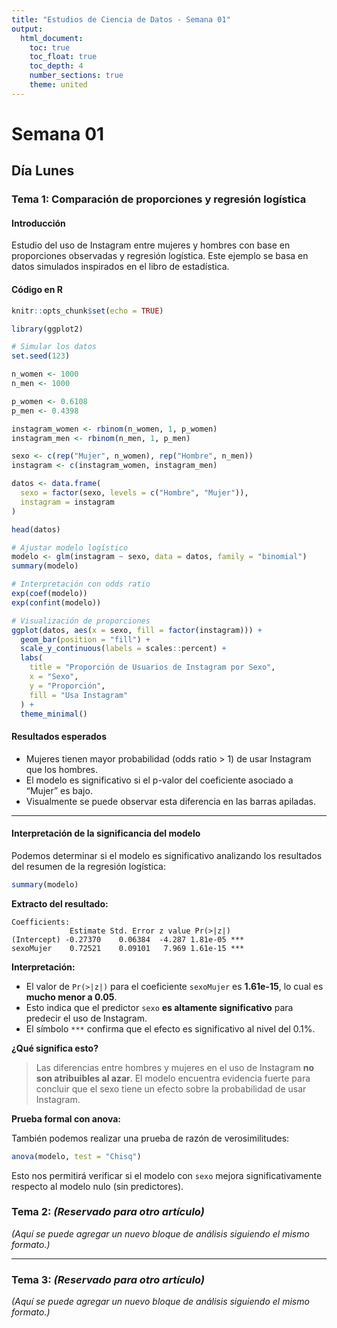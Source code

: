 ```yaml
---
title: "Estudios de Ciencia de Datos - Semana 01"
output:
  html_document:
    toc: true
    toc_float: true
    toc_depth: 4
    number_sections: true
    theme: united
---
```


# Semana 01

## Día Lunes

### Tema 1: Comparación de proporciones y regresión logística

#### Introducción

Estudio del uso de Instagram entre mujeres y hombres con base en proporciones observadas y regresión logística. Este ejemplo se basa en datos simulados inspirados en el libro de estadística.

#### Código en R

```r
knitr::opts_chunk$set(echo = TRUE)
```

```r
library(ggplot2)
```

```r
# Simular los datos
set.seed(123)

n_women <- 1000
n_men <- 1000

p_women <- 0.6108
p_men <- 0.4398

instagram_women <- rbinom(n_women, 1, p_women)
instagram_men <- rbinom(n_men, 1, p_men)

sexo <- c(rep("Mujer", n_women), rep("Hombre", n_men))
instagram <- c(instagram_women, instagram_men)

datos <- data.frame(
  sexo = factor(sexo, levels = c("Hombre", "Mujer")),
  instagram = instagram
)

head(datos)
```

```r
# Ajustar modelo logístico
modelo <- glm(instagram ~ sexo, data = datos, family = "binomial")
summary(modelo)
```

```r
# Interpretación con odds ratio
exp(coef(modelo))
exp(confint(modelo))
```

```r
# Visualización de proporciones
ggplot(datos, aes(x = sexo, fill = factor(instagram))) +
  geom_bar(position = "fill") +
  scale_y_continuous(labels = scales::percent) +
  labs(
    title = "Proporción de Usuarios de Instagram por Sexo",
    x = "Sexo",
    y = "Proporción",
    fill = "Usa Instagram"
  ) +
  theme_minimal()
```

#### Resultados esperados

- Mujeres tienen mayor probabilidad (odds ratio > 1) de usar Instagram que los hombres.
- El modelo es significativo si el p-valor del coeficiente asociado a "Mujer" es bajo.
- Visualmente se puede observar esta diferencia en las barras apiladas.

---


#### Interpretación de la significancia del modelo {.unnumbered}

Podemos determinar si el modelo es significativo analizando los resultados del resumen de la regresión logística:

```r
summary(modelo)
```

**Extracto del resultado:**

```
Coefficients:
             Estimate Std. Error z value Pr(>|z|)    
(Intercept) -0.27370    0.06384  -4.287 1.81e-05 ***
sexoMujer    0.72521    0.09101   7.969 1.61e-15 ***
```

**Interpretación:**

- El valor de `Pr(>|z|)` para el coeficiente `sexoMujer` es **1.61e-15**, lo cual es **mucho menor a 0.05**.
- Esto indica que el predictor `sexo` **es altamente significativo** para predecir el uso de Instagram.
- El símbolo `***` confirma que el efecto es significativo al nivel del 0.1%.

**¿Qué significa esto?**

> Las diferencias entre hombres y mujeres en el uso de Instagram **no son atribuibles al azar**. El modelo encuentra evidencia fuerte para concluir que el sexo tiene un efecto sobre la probabilidad de usar Instagram.

**Prueba formal con anova:**

También podemos realizar una prueba de razón de verosimilitudes:

```r
anova(modelo, test = "Chisq")
```

Esto nos permitirá verificar si el modelo con `sexo` mejora significativamente respecto al modelo nulo (sin predictores).



### Tema 2: *(Reservado para otro artículo)*

*(Aquí se puede agregar un nuevo bloque de análisis siguiendo el mismo formato.)*

---

### Tema 3: *(Reservado para otro artículo)*

*(Aquí se puede agregar un nuevo bloque de análisis siguiendo el mismo formato.)*
